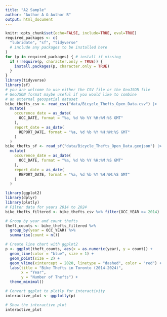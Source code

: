 ```yaml
---
title: "A2 Sample"
author: "Author A & Author B"
output: html_document
---
```


```r
knitr::opts_chunk$set(echo=FALSE, include=TRUE, eval=TRUE)
required_packages <- c(
  "lubridate", "sf", "tidyverse"
  # include any packages to be installed here
) 
for (p in required_packages) { # install if missing
  if (!require(p, character.only = TRUE)) {
    install.packages(p, character.only = TRUE)
  }
}
library(tidyverse)
library(sf)
# you are welcome to use either the CSV file or the GeoJSON file
# GeoJSON format maybe useful if you would like to combine
# an external geospatial dataset
bike_thefts_csv <- read_csv("data/Bicycle_Thefts_Open_Data.csv") |>
  mutate(
    occurence_date = as_date(
      OCC_DATE, format = "%a, %d %b %Y %H:%M:%S GMT"
    ),
    report_date = as_date(
      REPORT_DATE, format = "%a, %d %b %Y %H:%M:%S GMT"
    )
  )
bike_thefts_sf <- read_sf("data/Bicycle_Thefts_Open_Data.geojson") |>
  mutate(
    occurence_date = as_date(
      OCC_DATE, format = "%a, %d %b %Y %H:%M:%S GMT"
    ),
    report_date = as_date(
      REPORT_DATE, format = "%a, %d %b %Y %H:%M:%S GMT"
    )
  )
```

```r
library(ggplot2)
library(dplyr)
library(plotly)
# Filter data for years 2014 to 2024
bike_thefts_filtered <- bike_thefts_csv %>% filter(OCC_YEAR >= 2014)

# Group by year and count thefts
theft_counts <- bike_thefts_filtered %>%
  group_by(year = OCC_YEAR) %>%
  summarise(count = n())

# Create line chart with ggplot2
p <- ggplot(theft_counts, aes(x = as.numeric(year), y = count)) +
  geom_line(color = "blue", size = 1) +
  geom_point(size = 2) +
  geom_vline(xintercept = 2020, linetype = "dashed", color = "red") +
  labs(title = "Bike Thefts in Toronto (2014-2024)",
       x = "Year",
       y = "Number of Thefts") +
  theme_minimal()

# Convert ggplot to plotly for interactivity
interactive_plot <- ggplotly(p)

# Show the interactive plot
interactive_plot
```


